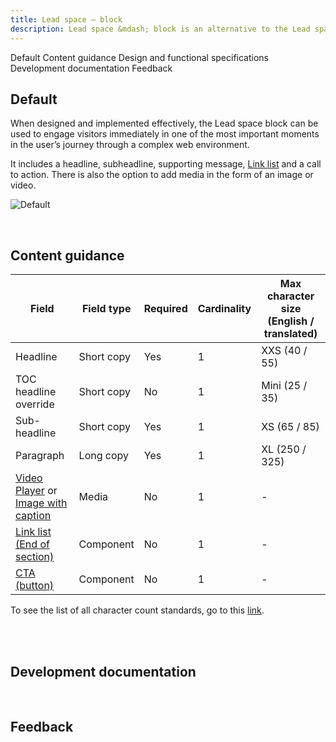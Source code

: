 ```yaml
---
title: Lead space – block
description: Lead space &mdash; block is an alternative to the Lead space, enabling a more productive first site of viewer engagement.
---
```



<ComponentDescription name="Lead space block" type="layout" />

<AnchorLinks>

<AnchorLink>Default</AnchorLink>
<AnchorLink>Content guidance</AnchorLink>
<AnchorLink>Design and functional specifications</AnchorLink>
<AnchorLink>Development documentation</AnchorLink>
<AnchorLink>Feedback</AnchorLink>

</AnchorLinks>

## Default

When designed and implemented effectively, the Lead space block can be used to engage visitors immediately in one of the most important moments in the user’s journey through a complex web environment.

It includes a headline, subheadline, supporting message, [Link list](https://ibmdotcom-react.mybluemix.net/?path=/story/components-linklist--default) and a call to action. There is also the option to add media in the form of an image or video.

![Default](../../images/pattern/lead-space-block/leadspace-block.jpg)

<br />

## Content guidance

| Field                                                                                                                                                                                                          | Field type | Required | Cardinality | Max character size (English / translated) |
| -------------------------------------------------------------------------------------------------------------------------------------------------------------------------------------------------------------- | ---------- | -------- | ----------- | ----------------------------------------- |
| Headline                                                                                                                                                                                                       | Short copy | Yes      | 1           | XXS (40 / 55)                             |
| TOC headline override                                                                                                                                                                                          | Short copy | No       | 1           | Mini (25 / 35)                            |
| Sub-headline                                                                                                                                                                                                   | Short copy | Yes      | 1           | XS (65 / 85)                              |
| Paragraph                                                                                                                                                                                                      | Long copy  | Yes      | 1           | XL (250 / 325)                            |
| [Video Player](https://www.ibm.com/standards/web/carbon-for-ibm-dotcom/components/video-player) or [Image with caption](https://www.ibm.com/standards/web/carbon-for-ibm-dotcom/components/image-with-caption) | Media      | No       | 1           | -                                         |
| [Link list (End of section)](https://www.ibm.com/standards/web/carbon-for-ibm-dotcom/components/link-list/)                                                                                                    | Component  | No       | 1           | -                                         |
| [CTA (button)](https://www.ibm.com/standards/web/carbon-for-ibm-dotcom/components/cta/)                                                                                                                        | Component  | No       | 1           | -                                         |

To see the list of all character count standards, go to this <a href="https://github.com/carbon-design-system/carbon-for-ibm-dotcom-website/wiki/Character-count-standards" target="_blank">link</a>.

<br />

<SpecLinks name="Lead space block" design="https://ibm.box.com/s/kisml8o6mgrexlvqaa3cv20z1e32sbli" />

<br />

## Development documentation

<ComponentStatus name="Lead space block" type="layout" />

<br />

## Feedback

<ComponentFeedback />
